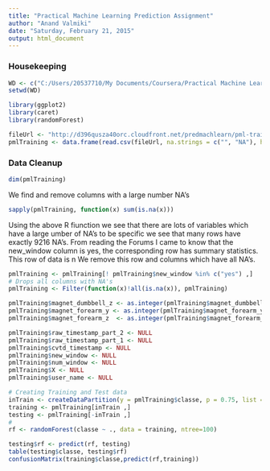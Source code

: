 ```yaml
---
title: "Practical Machine Learning Prediction Assignment"
author: "Anand Valmiki"
date: "Saturday, February 21, 2015"
output: html_document
---
```


### Housekeeping

```r
WD <- c("C:/Users/20537710/My Documents/Coursera/Practical Machine Learning")
setwd(WD)

library(ggplot2)
library(caret)
library(randomForest)
```
```r
fileUrl <- "http://d396qusza40orc.cloudfront.net/predmachlearn/pml-training.csv"
pmlTraining <- data.frame(read.csv(fileUrl, na.strings = c("", "NA"), header = TRUE))
```

### Data Cleanup

```r
dim(pmlTraining)
```
We find and remove columns with a large number NA's

```r
sapply(pmlTraining, function(x) sum(is.na(x)))
```

Using the above R fiunction we see that there are lots of variables which have a large umber of NA's to be specific we see that many rows have exactly 9216 NA's.
From reading the Forums I came to  know that the new_window column is yes, the corresponding row has summary statistics. This row of data is n We remove this row and columns which have all NA's.

```r
pmlTraining <- pmlTraining[! pmlTraining$new_window %in% c("yes") ,]
# Drops all columns with NA's
pmlTraining <- Filter(function(x)!all(is.na(x)), pmlTraining)

pmlTraining$magnet_dumbbell_z <- as.integer(pmlTraining$magnet_dumbbell_z)
pmlTraining$magnet_forearm_y <- as.integer(pmlTraining$magnet_forearm_y)
pmlTraining$magnet_forearm_z  <- as.integer(pmlTraining$magnet_forearm_z)

pmlTraining$raw_timestamp_part_2 <- NULL
pmlTraining$raw_timestamp_part_1 <- NULL
pmlTraining$cvtd_timestamp <- NULL
pmlTraining$new_window <- NULL
pmlTraining$num_window <- NULL
pmlTraining$X <- NULL
pmlTraining$user_name <- NULL
```

```r
# Creating Training and Test data
inTrain <- createDataPartition(y = pmlTraining$classe, p = 0.75, list = FALSE)
training <- pmlTraining[inTrain ,]
testing <- pmlTraining[-inTrain ,]
#
rf <- randomForest(classe ~ ., data = training, ntree=100)
```
```r
testing$rf <- predict(rf, testing)
table(testing$classe, testing$rf)
confusionMatrix(training$classe,predict(rf,training))
```
